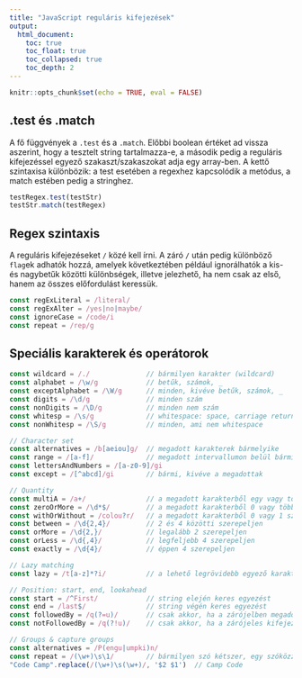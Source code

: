 ```yaml
---
title: "JavaScript reguláris kifejezések"
output: 
  html_document:
    toc: true
    toc_float: true
    toc_collapsed: true
    toc_depth: 2
---
```


```r
knitr::opts_chunk$set(echo = TRUE, eval = FALSE)
```

## .test és .match

A fő függvények a `.test` és a `.match`. Előbbi boolean értéket ad vissza aszerint, hogy a tesztelt string tartalmazza-e, a második pedig a reguláris kifejezéssel egyező szakaszt/szakaszokat adja egy array-ben. A kettő szintaxisa különbözik: a test esetében a regexhez kapcsolódik a metódus, a match estében pedig a stringhez.

```js
testRegex.test(testStr)
testStr.match(testRegex)
```

## Regex szintaxis

A reguláris kifejezéseket `/` közé kell írni. A záró `/` után pedig különböző `flag`ek adhatók hozzá, amelyek következtében például ignorálhatók a kis- és nagybetűk közötti különbségek, illetve jelezhető, ha nem csak az első, hanem az összes előfordulást keressük.

```js
const regExLiteral = /literal/
const regExAlter = /yes|no|maybe/
const ignoreCase = /code/i
const repeat = /rep/g
```

## Speciális karakterek és operátorok

```js
const wildcard = /./              // bármilyen karakter (wildcard)
const alphabet = /\w/g            // betűk, számok, _
const exceptAlphabet = /\W/g      // minden, kivéve betűk, számok, _
const digits = /\d/g              // minden szám
const nonDigits = /\D/g           // minden nem szám
const whitesp = /\s/g             // whitespace: space, carriage return, tab, form feed, new line
const nonWhitesp = /\S/g          // minden, ami nem whitespace

// Character set
const alternatives = /b[aeiou]g/  // megadott karakterek bármelyike
const range = /[a-f]/             // megadott intervallumon belül bármi
const lettersAndNumbers = /[a-z0-9]/gi
const except = /[^abcd]/gi        // bármi, kivéve a megadottak

// Quantity
const multiA = /a+/               // a megadott karakterből egy vagy több egy sorban
const zeroOrMore = /\d*$/         // a megadott karakterből 0 vagy több szerepeljen
const withOrWithout = /colou?r/   // a megadott karakterből 0 vagy 1 szerepeljen
const between = /\d{2,4}/         // 2 és 4 közötti szerepeljen
const orMore = /\d{2,}/           // legalább 2 szerepeljen
const orLess = /\d{,4}/           // legfeljebb 4 szerepeljen
const exactly = /\d{4}/           // éppen 4 szerepeljen

// Lazy matching
const lazy = /t[a-z]*?i/          // a lehető legrövidebb egyező karaktersorozat

// Position: start, end, lookahead
const start = /^First/            // string elején keres egyezést
const end = /last$/               // string végén keres egyezést
const followedBy = /q(?=u)/       // csak akkor, ha a zárójelben megadott követi
const notFollowedBy = /q(?!u)/    // csak akkor, ha a zárójeles kifejezés nem követi

// Groups & capture groups
const alternatives = /P(engu|umpki)n/
const repeat = /(\w+)\s\1/        // bármilyen szó kétszer, egy szóközzel elválasztva 
"Code Camp".replace(/(\w+)\s(\w+)/, '$2 $1')  // Camp Code
```